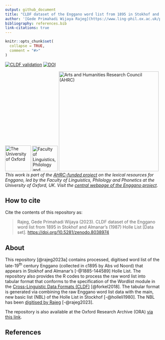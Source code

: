 ```yaml
---
output: github_document
title: "CLDF dataset of the Enggano word list from 1895 in Stokhof and Almanar’s (1987) Holle List"
author: '[Gede Primahadi Wijaya Rajeg](https://www.ling-phil.ox.ac.uk/people/gede-rajeg) <a itemprop="sameAs" content="https://orcid.org/0000-0002-2047-8621" href="https://orcid.org/0000-0002-2047-8621" target="orcid.widget" rel="noopener noreferrer" style="vertical-align:top;"><img src="https://orcid.org/sites/default/files/images/orcid_16x16.png" style="width:1em;margin-right:.5em;" alt="ORCID iD icon"></a>'
bibliography: references.bib
link-citations: true
---
```


<!-- README.md is generated from README.Rmd. Please edit that file -->

```r
knitr::opts_chunk$set(
  collapse = TRUE,
  comment = "#>"
)
```

<!-- badges: start -->

[![CLDF validation](https://github.com/engganolang/holle-list-enggano-1895/workflows/CLDF-validation/badge.svg)](https://github.com/engganolang/holle-list-enggano-1895/actions?query=workflow%3ACLDF-validation) <a href="https://doi.org/10.5281/zenodo.8038974" target="_blank"><img src="https://zenodo.org/badge/DOI/10.5281/zenodo.8038974.svg" alt="DOI"/></a>

[![The University of Oxford](https://raw.githubusercontent.com/engganolang/digitised-holle-list/main/file-oxweb-logo.gif){width="84"}](https://www.ox.ac.uk/) [![Faculty of Linguistics, Philology and Phonetics, the University of Oxford](https://raw.githubusercontent.com/engganolang/digitised-holle-list/main/file-lingphil.png){width="83"}](https://www.ling-phil.ox.ac.uk/) [![Arts and Humanities Research Council (AHRC)](https://raw.githubusercontent.com/engganolang/digitised-holle-list/main/file-ahrc.png){width="325"}](https://www.ukri.org/councils/ahrc/) </br>*This work is part of the [AHRC-funded project](https://gtr.ukri.org/project/8AB0C3DC-F1C9-4CFA-BB4D-5BE748213372) on the lexical resources for Enggano, led by the Faculty of Linguistics, Philology and Phonetics at the University of Oxford, UK. Visit the [central webpage of the Enggano project](https://enggano.ling-phil.ox.ac.uk/)*.

<!-- badges: end -->

## How to cite

Cite the contents of this repository as:

> Rajeg, Gede Primahadi Wijaya (2023). CLDF dataset of the Enggano word list from 1895 in Stokhof and Almanar's (1987) Holle List [Data set]. <https://doi.org/10.5281/zenodo.8038974>

## About

This repository [@rajeg2023a] contains processed, digitised word list of the late-19^th^ century Enggano (collected in c1895 by Abs vd Noord) that appears in Stokhof and Almanar's [-@1885-144589] Holle List. The repository also provides the R codes to process the raw word list into tabular format that conforms to the specification of the Wordlist module in the [Cross-Linguistic Data Formats (CLDF)](https://cldf.clld.org/) [@forkel2018]. The tabular format is generated via combining the raw Enggano word list data with the main, new basic list (NBL) of the Holle List in Stockhof [-@holleli1980]. The NBL has been [digitised by Rajeg](https://engganolang.github.io/digitised-holle-list/) [-@rajeg2023].

The repository is also available at the Oxford Research Archive (ORA) <a href="https://ora.ox.ac.uk/objects/uuid:070e5dd2-512f-4c2b-812d-f24bb944a81f" target="_blank">via this link</a>.

## References
